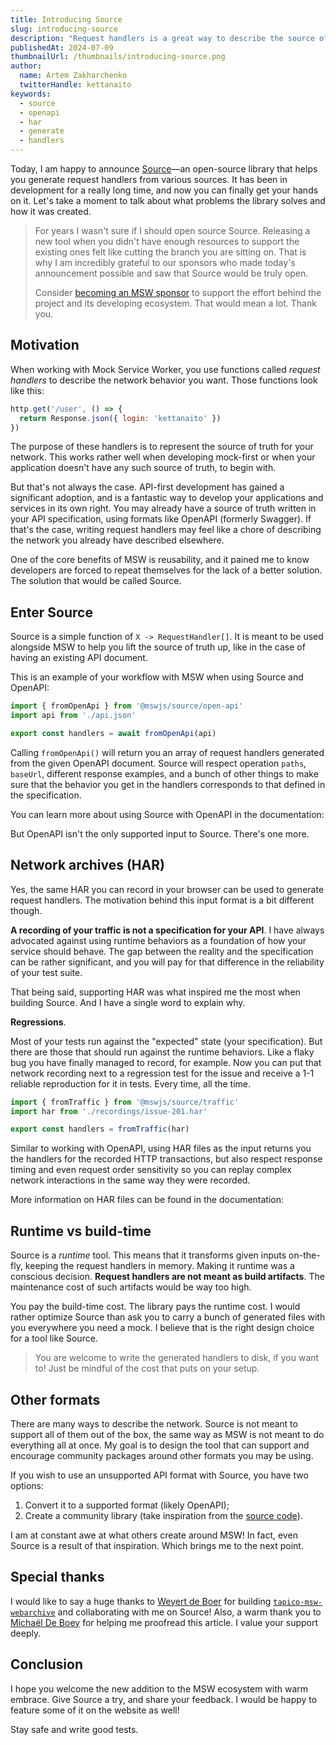 ```yaml
---
title: Introducing Source
slug: introducing-source
description: "Request handlers is a great way to describe the source of truth for your network. But what if you already have that description elsewhere? Well, that's where Source comes in."
publishedAt: 2024-07-09
thumbnailUrl: /thumbnails/introducing-source.png
author:
  name: Artem Zakharchenko
  twitterHandle: kettanaito
keywords:
  - source
  - openapi
  - har
  - generate
  - handlers
---
```


Today, I am happy to announce [Source](https://source.mswjs.io)—an open-source library that helps you generate request handlers from various sources. It has been in development for a really long time, and now you can finally get your hands on it. Let's take a moment to talk about what problems the library solves and how it was created.

> For years I wasn't sure if I should open source Source. Releasing a new tool when you didn't have enough resources to support the existing ones felt like cutting the branch you are sitting on. That is why I am incredibly grateful to our sponsors who made today's announcement possible and saw that Source would be truly open.
>
> Consider [becoming an MSW sponsor](https://github.com/sponsors/mswjs) to support the effort behind the project and its developing ecosystem. That would mean a lot. Thank you.

## Motivation

When working with Mock Service Worker, you use functions called _request handlers_ to describe the network behavior you want. Those functions look like this:

```js
http.get('/user', () => {
  return Response.json({ login: 'kettanaito' })
})
```

The purpose of these handlers is to represent the source of truth for your network. This works rather well when developing mock-first or when your application doesn't have any such source of truth, to begin with.

But that's not always the case. API-first development has gained a significant adoption, and is a fantastic way to develop your applications and services in its own right. You may already have a source of truth written in your API specification, using formats like OpenAPI (formerly Swagger). If that's the case, writing request handlers may feel like a chore of describing the network you already have described elsewhere.

One of the core benefits of MSW is reusability, and it pained me to know developers are forced to repeat themselves for the lack of a better solution. The solution that would be called Source.

## Enter Source

Source is a simple function of `X -> RequestHandler[]`. It is meant to be used alongside MSW to help you lift the source of truth up, like in the case of having an existing API document.

This is an example of your workflow with MSW when using Source and OpenAPI:

```js {1,4}
import { fromOpenApi } from '@mswjs/source/open-api'
import api from './api.json'

export const handlers = await fromOpenApi(api)
```

Calling `fromOpenApi()` will return you an array of request handlers generated from the given OpenAPI document. Source will respect operation `paths`, `baseUrl`, different response examples, and a bunch of other things to make sure that the behavior you get in the handlers corresponds to that defined in the specification.

You can learn more about using Source with OpenAPI in the documentation:


<PageCard
  icon={Bars2Icon}
  url="https://source.mswjs.io/docs/integrations/open-api"
  title="OpenAPI (Swagger)"
  description="Learn how to generate request handlers from OpenAPI documents."
/>

But OpenAPI isn't the only supported input to Source. There's one more.

## Network archives (HAR)

Yes, the same HAR you can record in your browser can be used to generate request handlers. The motivation behind this input format is a bit different though.

**A recording of your traffic is not a specification for your API**. I have always advocated against using runtime behaviors as a foundation of how your service should behave. The gap between the reality and the specification can be rather significant, and you will pay for that difference in the reliability of your test suite.

That being said, supporting HAR was what inspired me the most when building Source. And I have a single word to explain why.

**Regressions**.

Most of your tests run against the "expected" state (your specification). But there are those that should run against the runtime behaviors. Like a flaky bug you have finally managed to record, for example. Now you can put that network recording next to a regression test for the issue and receive a 1-1 reliable reproduction for it in tests. Every time, all the time.

```js {1,4}
import { fromTraffic } from '@mswjs/source/traffic'
import har from './recordings/issue-201.har'

export const handlers = fromTraffic(har)
```

Similar to working with OpenAPI, using HAR files as the input returns you the handlers for the recorded HTTP transactions, but also respect response timing and even request order sensitivity so you can replay complex network interactions in the same way they were recorded.

More information on HAR files can be found in the documentation:

<PageCard
  icon={Bars2Icon}
  url="https://source.mswjs.io/docs/integrations/har"
  title="Network archive (HAR)"
  description="Learn how to generate request handlers from HAR files."
/>

## Runtime vs build-time

Source is a _runtime_ tool. This means that it transforms given inputs on-the-fly, keeping the request handlers in memory. Making it runtime was a conscious decision. **Request handlers are not meant as build artifacts**. The maintenance cost of such artifacts would be way too high.

You pay the build-time cost. The library pays the runtime cost. I would rather optimize Source than ask you to carry a bunch of generated files with you everywhere you need a mock. I believe that is the right design choice for a tool like Source.

> You are welcome to write the generated handlers to disk, if you want to! Just be mindful of the cost that puts on your setup.

## Other formats

There are many ways to describe the network. Source is not meant to support all of them out of the box, the same way as MSW is not meant to do everything all at once. My goal is to design the tool that can support and encourage community packages around other formats you may be using.

If you wish to use an unsupported API format with Source, you have two options:

1. Convert it to a supported format (likely OpenAPI);
1. Create a community library (take inspiration from the [source code](https://github.com/mswjs/source)).

I am at constant awe at what others create around MSW! In fact, even Source is a result of that inspiration. Which brings me to the next point.

## Special thanks

I would like to say a huge thanks to [Weyert de Boer](https://github.com/weyert) for building [`tapico-msw-webarchive`](https://github.com/Tapico/tapico-msw-webarchive) and collaborating with me on Source! Also, a warm thank you to [Michaël De Boey](https://x.com/MichaelDeBoey93) for helping me proofread this article. I value your support deeply.

## Conclusion

I hope you welcome the new addition to the MSW ecosystem with warm embrace. Give Source a try, and share your feedback. I would be happy to feature some of it on the website as well!

<PageCard
  icon={Bars2Icon}
  url="https://source.mswjs.io/docs/getting-started"
  title="Getting started with Source"
  description="Three steps to get started with Source."
/>

Stay safe and write good tests.

